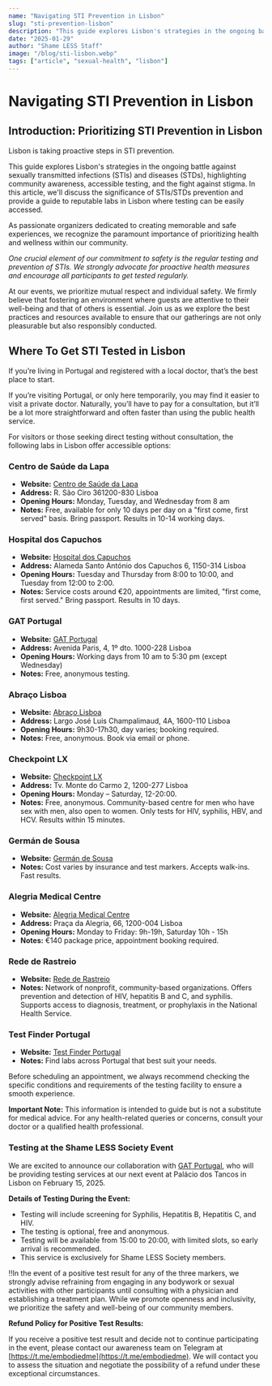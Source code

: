 ```yaml
---
name: "Navigating STI Prevention in Lisbon"
slug: "sti-prevention-lisbon"
description: "This guide explores Lisbon's strategies in the ongoing battle against sexually transmitted infections (STIs) and diseases (STDs)."
date: "2025-01-29"
author: "Shame LESS Staff"
image: "/blog/sti-lisbon.webp"
tags: ["article", "sexual-health", "lisbon"]
---
```


# Navigating STI Prevention in Lisbon

## Introduction: Prioritizing STI Prevention in Lisbon

Lisbon is taking proactive steps in STI prevention.

This guide explores Lisbon's strategies in the ongoing battle against sexually transmitted infections (STIs) and diseases (STDs), highlighting community awareness, accessible testing, and the fight against stigma. In this article, we'll discuss the significance of STIs/STDs prevention and provide a guide to reputable labs in Lisbon where testing can be easily accessed.

As passionate organizers dedicated to creating memorable and safe experiences, we recognize the paramount importance of prioritizing health and wellness within our community.

*One crucial element of our commitment to safety is the regular testing and prevention of STIs. We strongly advocate for proactive health measures and encourage all participants to get tested regularly.*

At our events, we prioritize mutual respect and individual safety. We firmly believe that fostering an environment where guests are attentive to their well-being and that of others is essential. Join us as we explore the best practices and resources available to ensure that our gatherings are not only pleasurable but also responsibly conducted.

## Where To Get STI Tested in Lisbon

If you’re living in Portugal and registered with a local doctor, that’s the best place to start.

If you’re visiting Portugal, or only here temporarily, you may find it easier to visit a private doctor. Naturally, you’ll have to pay for a consultation, but it’ll be a lot more straightforward and often faster than using the public health service.

For visitors or those seeking direct testing without consultation, the following labs in Lisbon offer accessible options:

### Centro de Saúde da Lapa
- **Website:** [Centro de Saúde da Lapa](https://centrosdesaude.pt/centro/centro-de-saude-da-lapa)
- **Address:** R. São Ciro 361200-830 Lisboa
- **Opening Hours:** Monday, Tuesday, and Wednesday from 8 am
- **Notes:** Free, available for only 10 days per day on a "first come, first served" basis. Bring passport. Results in 10-14 working days.

### Hospital dos Capuchos
- **Website:** [Hospital dos Capuchos](https://www.chlc.min-saude.pt/hospital-dos-capuchos/)
- **Address:** Alameda Santo António dos Capuchos 6, 1150-314 Lisboa
- **Opening Hours:** Tuesday and Thursday from 8:00 to 10:00, and Tuesday from 12:00 to 2:00.
- **Notes:** Service costs around €20, appointments are limited, "first come, first served." Bring passport. Results in 10 days.

### GAT Portugal
- **Website:** [GAT Portugal](https://www.gatportugal.org/)
- **Address:** Avenida Paris, 4, 1º dto. 1000-228 Lisboa
- **Opening Hours:** Working days from 10 am to 5:30 pm (except Wednesday)
- **Notes:** Free, anonymous testing.

### Abraço Lisboa
- **Website:** [Abraço Lisboa](https://abraco.pt/o-que-fazemos/testes-rapidos/)
- **Address:** Largo José Luis Champalimaud, 4A, 1600-110 Lisboa
- **Opening Hours:** 9h30-17h30, day varies; booking required.
- **Notes:** Free, anonymous. Book via email or phone.

### Checkpoint LX
- **Website:** [Checkpoint LX](https://www.checkpointlx.com/checkpointlx)
- **Address:** Tv. Monte do Carmo 2, 1200-277 Lisboa
- **Opening Hours:** Monday – Saturday, 12-20:00.
- **Notes:** Free, anonymous. Community-based centre for men who have sex with men, also open to women. Only tests for HIV, syphilis, HBV, and HCV. Results within 15 minutes.

### Germán de Sousa
- **Website:** [Germán de Sousa](https://www.germanodesousa.com/areas-clinicas/infeccoes-sexualmente-transmissiveis/)
- **Notes:** Cost varies by insurance and test markers. Accepts walk-ins. Fast results.

### Alegria Medical Centre
- **Website:** [Alegria Medical Centre](https://www.alegriamed.com/en/std-and-sti/)
- **Address:** Praça da Alegria, 66, 1200-004 Lisboa
- **Opening Hours:** Monday to Friday: 9h-19h, Saturday 10h - 15h
- **Notes:** €140 package price, appointment booking required.

### Rede de Rastreio
- **Website:** [Rede de Rastreio](http://www.redederastreio.pt/organizacoesparticipantes)
- **Notes:** Network of nonprofit, community-based organizations. Offers prevention and detection of HIV, hepatitis B and C, and syphilis. Supports access to diagnosis, treatment, or prophylaxis in the National Health Service.

### Test Finder Portugal
- **Website:** [Test Finder Portugal](https://www.testfinder.info/?city=lisboa&country=Portugal&sti=True)
- **Notes:** Find labs across Portugal that best suit your needs.

Before scheduling an appointment, we always recommend checking the specific conditions and requirements of the testing facility to ensure a smooth experience.

**Important Note:** This information is intended to guide but is not a substitute for medical advice. For any health-related queries or concerns, consult your doctor or a qualified health professional.

### **Testing at the Shame LESS Society Event**

We are excited to announce our collaboration with [GAT Portugal](https://www.gatportugal.org/), who will be providing testing services at our next event at Palácio dos Tancos in Lisbon on February 15, 2025.

**Details of Testing During the Event:**

- Testing will include screening for Syphilis, Hepatitis B, Hepatitis C, and HIV.
- The testing is optional, free and anonymous.
- Testing will be available from 15:00 to 20:00, with limited slots, so early arrival is recommended.
- This service is exclusively for Shame LESS Society members.

‼️In the event of a positive test result for any of the three markers, we strongly advise refraining from engaging in any bodywork or sexual activities with other participants until consulting with a physician and establishing a treatment plan. While we promote openness and inclusivity, we prioritize the safety and well-being of our community members.

**Refund Policy for Positive Test Results:**

If you receive a positive test result and decide not to continue participating in the event, please contact our awareness team on Telegram at [https://t.me/embodiedme](https://t.me/embodiedme). We will contact you to assess the situation and negotiate the possibility of a refund under these exceptional circumstances.
